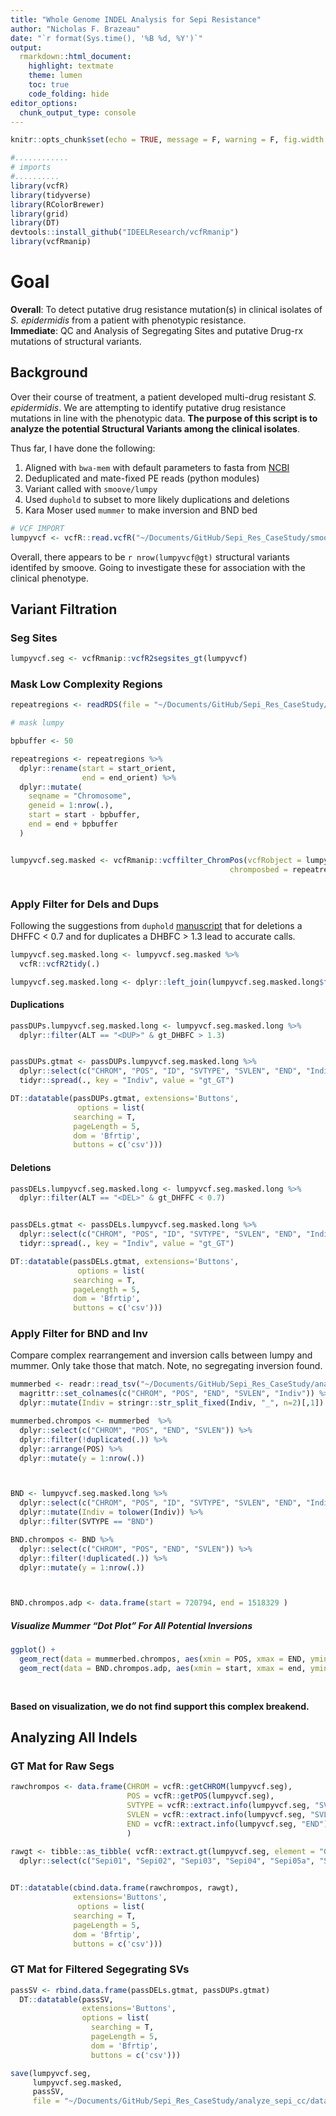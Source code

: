 ```yaml
---
title: "Whole Genome INDEL Analysis for Sepi Resistance"
author: "Nicholas F. Brazeau"
date: "`r format(Sys.time(), '%B %d, %Y')`"
output:
  rmarkdown::html_document:
    highlight: textmate
    theme: lumen
    toc: true
    code_folding: hide
editor_options: 
  chunk_output_type: console
---
```



```r
knitr::opts_chunk$set(echo = TRUE, message = F, warning = F, fig.width = 10, fig.height = 7)
```

```r
#............
# imports
#..........
library(vcfR)
library(tidyverse)
library(RColorBrewer)
library(grid)
library(DT)
devtools::install_github("IDEELResearch/vcfRmanip")
library(vcfRmanip)


```

# Goal 
**Overall**: To detect putative drug resistance mutation(s) in clinical isolates of _S. epidermidis_ from a patient with phenotypic resistance.   
**Immediate**: QC and Analysis of Segregating Sites and putative Drug-rx mutations of structural variants.

## Background

Over their course of treatment, a patient developed multi-drug resistant _S. epidermidis_. We are attempting to identify putative drug resistance mutations in line with the phenotypic data. **The purpose of this script is to analyze the potential Structural Variants among the clinical isolates**. 

 Thus far, I have done the following: 

1. Aligned with `bwa-mem` with default parameters to fasta from [NCBI](https://www.ncbi.nlm.nih.gov/genome/155?genome_assembly_id=299299)
2. Deduplicated and mate-fixed PE reads (python modules)
3. Variant called with `smoove/lumpy`
4. Used `duphold` to subset to more likely duplications and deletions
5. Kara Moser used `mummer` to make inversion and BND bed

```r
# VCF IMPORT
lumpyvcf <- vcfR::read.vcfR("~/Documents/GitHub/Sepi_Res_CaseStudy/smoothlumpy/bams/sepi_clincases-smoove.genotyped.vcf.gz", verbose = F)

```

Overall, there appears to be `r nrow(lumpyvcf@gt)` structural variants identifed by smoove. Going to investigate these for association with the clinical phenotype.


## Variant Filtration
### Seg Sites
```r

lumpyvcf.seg <- vcfRmanip::vcfR2segsites_gt(lumpyvcf)

```


### Mask Low Complexity Regions
```r
repeatregions <- readRDS(file = "~/Documents/GitHub/Sepi_Res_CaseStudy/analyze_sepi_cc/data/derived_data/lowcomplexity_repeat_regions.RDS")

# mask lumpy

bpbuffer <- 50

repeatregions <- repeatregions %>% 
  dplyr::rename(start = start_orient,
                end = end_orient) %>% 
  dplyr::mutate(
    seqname = "Chromosome",
    geneid = 1:nrow(.),
    start = start - bpbuffer,
    end = end + bpbuffer 
  ) 


lumpyvcf.seg.masked <- vcfRmanip::vcffilter_ChromPos(vcfRobject = lumpyvcf.seg,
                                                 chromposbed = repeatregions)



```


### Apply Filter for Dels and Dups
Following the suggestions from `duphold` [manuscript](https://academic.oup.com/gigascience/article/8/4/giz040/5477467) that for deletions
a DHFFC < 0.7 and for duplicates a DHBFC > 1.3 lead to accurate calls.

```r

lumpyvcf.seg.masked.long <- lumpyvcf.seg.masked %>% 
  vcfR::vcfR2tidy(.)

lumpyvcf.seg.masked.long <- dplyr::left_join(lumpyvcf.seg.masked.long$fix, lumpyvcf.seg.masked.long$gt, by = c("ChromKey", "POS"))
```

#### Duplications

```r

passDUPs.lumpyvcf.seg.masked.long <- lumpyvcf.seg.masked.long %>% 
  dplyr::filter(ALT == "<DUP>" & gt_DHBFC > 1.3)


passDUPs.gtmat <- passDUPs.lumpyvcf.seg.masked.long %>% 
  dplyr::select(c("CHROM", "POS", "ID", "SVTYPE", "SVLEN", "END", "Indiv", "gt_GT")) %>% 
  tidyr::spread(., key = "Indiv", value = "gt_GT")

```

```r
DT::datatable(passDUPs.gtmat, extensions='Buttons',
               options = list(
              searching = T,
              pageLength = 5,
              dom = 'Bfrtip', 
              buttons = c('csv')))

```


#### Deletions
```r


passDELs.lumpyvcf.seg.masked.long <- lumpyvcf.seg.masked.long %>% 
  dplyr::filter(ALT == "<DEL>" & gt_DHFFC < 0.7)


passDELs.gtmat <- passDELs.lumpyvcf.seg.masked.long %>% 
  dplyr::select(c("CHROM", "POS", "ID", "SVTYPE", "SVLEN", "END", "Indiv", "gt_GT")) %>%
  tidyr::spread(., key = "Indiv", value = "gt_GT")

```

```r
DT::datatable(passDELs.gtmat, extensions='Buttons',
               options = list(
              searching = T,
              pageLength = 5,
              dom = 'Bfrtip', 
              buttons = c('csv')))

```


### Apply Filter for BND and Inv
Compare complex rearrangement and inversion calls between lumpy and mummer. Only take those that match. Note, no segregating inversion found. 

```r

mummerbed <- readr::read_tsv("~/Documents/GitHub/Sepi_Res_CaseStudy/analyze_sepi_cc/data/derived_data/all.potential-inversions.bed", col_names = F) %>% 
  magrittr::set_colnames(c("CHROM", "POS", "END", "SVLEN", "Indiv")) %>% 
  dplyr::mutate(Indiv = stringr::str_split_fixed(Indiv, "_", n=2)[,1])

mummerbed.chrompos <- mummerbed  %>% 
  dplyr::select(c("CHROM", "POS", "END", "SVLEN")) %>% 
  dplyr::filter(!duplicated(.)) %>% 
  dplyr::arrange(POS) %>% 
  dplyr::mutate(y = 1:nrow(.))



BND <- lumpyvcf.seg.masked.long %>% 
  dplyr::select(c("CHROM", "POS", "ID", "SVTYPE", "SVLEN", "END", "Indiv", "gt_GT")) %>%
  dplyr::mutate(Indiv = tolower(Indiv)) %>% 
  dplyr::filter(SVTYPE == "BND")

BND.chrompos <- BND %>% 
  dplyr::select(c("CHROM", "POS", "END", "SVLEN")) %>% 
  dplyr::filter(!duplicated(.)) %>% 
  dplyr::mutate(y = 1:nrow(.))



BND.chrompos.adp <- data.frame(start = 720794, end = 1518329 )

```

##### Visualize Mummer "Dot Plot" For All Potential Inversions
```r
ggplot() + 
  geom_rect(data = mummerbed.chrompos, aes(xmin = POS, xmax = END, ymin = y+0.25, ymax=y+0.75), color = "black") +
  geom_rect(data = BND.chrompos.adp, aes(xmin = start, xmax = end, ymin=0, ymax=Inf), fill = "red", alpha = 0.2)
  
  


```

**Based on visualization, we do not find support this complex breakend.**

## Analyzing All Indels
### GT Mat for Raw Segs
```r

rawchrompos <- data.frame(CHROM = vcfR::getCHROM(lumpyvcf.seg), 
                          POS = vcfR::getPOS(lumpyvcf.seg), 
                          SVTYPE = vcfR::extract.info(lumpyvcf.seg, "SVTYPE"),
                          SVLEN = vcfR::extract.info(lumpyvcf.seg, "SVLEN"),
                          END = vcfR::extract.info(lumpyvcf.seg, "END")
                          )

rawgt <- tibble::as_tibble( vcfR::extract.gt(lumpyvcf.seg, element = "GT") ) %>%
  dplyr::select(c("Sepi01", "Sepi02", "Sepi03", "Sepi04", "Sepi05a", "Sepi05b", "Sepi06", "Sepi07")) # reorder
  

DT::datatable(cbind.data.frame(rawchrompos, rawgt), 
              extensions='Buttons',
               options = list(
              searching = T,
              pageLength = 5,
              dom = 'Bfrtip', 
              buttons = c('csv')))

```


### GT Mat for Filtered Segegrating SVs


```r
passSV <- rbind.data.frame(passDELs.gtmat, passDUPs.gtmat) 
  DT::datatable(passSV, 
                extensions='Buttons',
                options = list(
                  searching = T,
                  pageLength = 5,
                  dom = 'Bfrtip', 
                  buttons = c('csv')))

```


```r
save(lumpyvcf.seg,
     lumpyvcf.seg.masked,
     passSV,
     file = "~/Documents/GitHub/Sepi_Res_CaseStudy/analyze_sepi_cc/data/lumpy_raw_filt.RDA")


```

